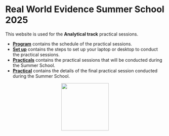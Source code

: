 # Real World Evidence Summer School 2025

This website is used for the **Analytical track** practical sessions.

-   [**Program**](program.qmd) contains the schedule of the practical sessions.
-   [**Set up**](setup.qmd) contains the steps to set up your laptop or desktop to conduct the practical sessions.
-   [**Practicals**](Practicals/index.qmd) contains the practical sessions that will be conducted during the Summer School.
-   [**Practical**](practical.qmd) contains the details of the final practical session conducted during the Summer School.

<div style="text-align: center;">
  <img src="images/hds_logo.svg" width="150" />
</div>

